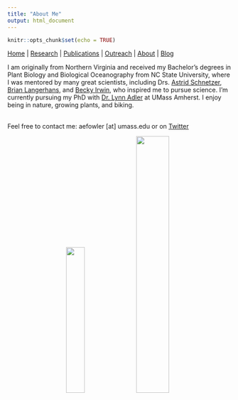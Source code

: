 ```yaml
---
title: "About Me"
output: html_document
---
```


```r
knitr::opts_chunk$set(echo = TRUE)
```

[Home](index.html)  |  [Research](research.html)  |  [Publications](pubs.html)  |  [Outreach](outreach.html)  |  [About](about.html) | [Blog](blog.html)

I am originally from Northern Virginia and received my Bachelor's degrees in Plant Biology and Biological Oceanography from NC State University, where I was mentored by many great scientists, including Drs. [Astrid Schnetzer](https://sites.google.com/a/ncsu.edu/schnetzerlab/home), [Brian Langerhans](http://gambusia.zo.ncsu.edu/index.html), and [Becky Irwin](https://irwinlab.weebly.com/), who inspired me to pursue science. I'm currently pursuing my PhD with [Dr. Lynn Adler](https://blogs.umass.edu/lynnadler/) at UMass Amherst. I enjoy being in nature, growing plants, and biking. 

<br/>
Feel free to contact me: aefowler [at] umass.edu or on [Twitter](https://twitter.com/alfowlfa) 
<br/>

<center> <img src="images/IMG_5006.JPG" width="29%"> <img src="images/jake.gif" width="38.5%"> </center> 




